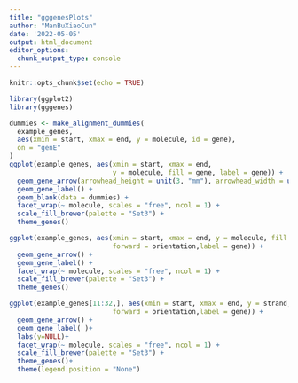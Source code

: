 ```yaml
---
title: "gggenesPlots"
author: "ManBuXiaoCun"
date: '2022-05-05'
output: html_document
editor_options: 
  chunk_output_type: console
---
```


```r
knitr::opts_chunk$set(echo = TRUE)
```

```r
library(ggplot2)
library(gggenes)
```

```r
dummies <- make_alignment_dummies(
  example_genes,
  aes(xmin = start, xmax = end, y = molecule, id = gene),
  on = "genE"
)
ggplot(example_genes, aes(xmin = start, xmax = end, 
                          y = molecule, fill = gene, label = gene)) +
  geom_gene_arrow(arrowhead_height = unit(3, "mm"), arrowhead_width = unit(1, "mm")) +
  geom_gene_label() +
  geom_blank(data = dummies) +
  facet_wrap(~ molecule, scales = "free", ncol = 1) +
  scale_fill_brewer(palette = "Set3") +
  theme_genes()
```

```r
ggplot(example_genes, aes(xmin = start, xmax = end, y = molecule, fill = gene, 
                          forward = orientation,label = gene)) +
  geom_gene_arrow() +
  geom_gene_label() +
  facet_wrap(~ molecule, scales = "free", ncol = 1) +
  scale_fill_brewer(palette = "Set3") +
  theme_genes()
```

```r
ggplot(example_genes[11:32,], aes(xmin = start, xmax = end, y = strand, fill = gene, 
                          forward = orientation,label = gene)) +
  geom_gene_arrow() +
  geom_gene_label( )+
  labs(y=NULL)+
  facet_wrap(~ molecule, scales = "free", ncol = 1) +
  scale_fill_brewer(palette = "Set3") +
  theme_genes()+
  theme(legend.position = "None")
  
```


